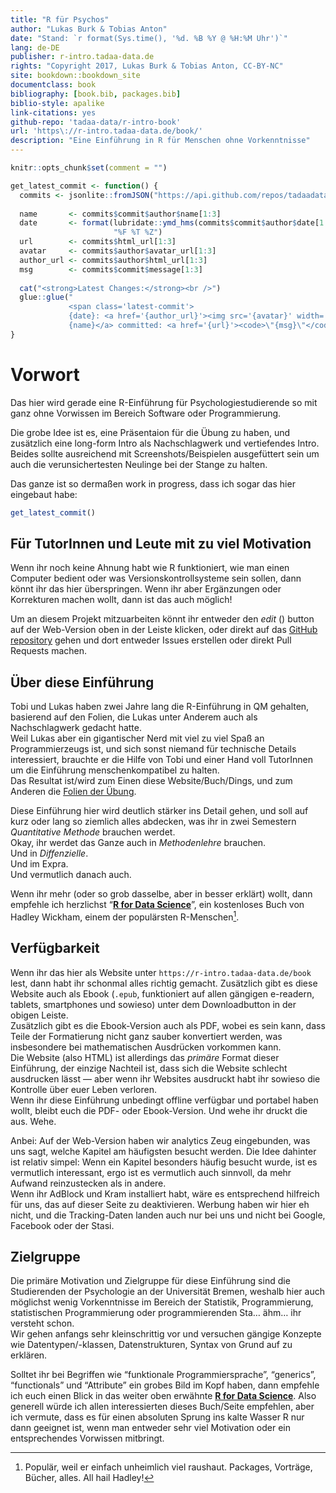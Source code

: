 ```yaml
---
title: "R für Psychos"
author: "Lukas Burk & Tobias Anton"
date: "Stand: `r format(Sys.time(), '%d. %B %Y @ %H:%M Uhr')`"
lang: de-DE
publisher: r-intro.tadaa-data.de
rights: "Copyright 2017, Lukas Burk & Tobias Anton, CC-BY-NC"
site: bookdown::bookdown_site
documentclass: book
bibliography: [book.bib, packages.bib]
biblio-style: apalike
link-citations: yes
github-repo: 'tadaa-data/r-intro-book'
url: 'https\://r-intro.tadaa-data.de/book/'
description: "Eine Einführung in R für Menschen ohne Vorkenntnisse"
---
```


```r
knitr::opts_chunk$set(comment = "")

get_latest_commit <- function() {
  commits <- jsonlite::fromJSON("https://api.github.com/repos/tadaadata/r-intro-book/commits")
  
  name       <- commits$commit$author$name[1:3]
  date       <- format(lubridate::ymd_hms(commits$commit$author$date[1:3], tz = "Europe/Berlin"), 
                       "%F %T %Z")
  url        <- commits$html_url[1:3]
  avatar     <- commits$author$avatar_url[1:3]
  author_url <- commits$author$html_url[1:3]
  msg        <- commits$commit$message[1:3]
  
  cat("<strong>Latest Changes:</strong><br />")
  glue::glue("
             <span class='latest-commit'>
             {date}: <a href='{author_url}'><img src='{avatar}' width='15px' />
             {name}</a> committed: <a href='{url}'><code>\"{msg}\"</code></a></span><br />")
}

```

# Vorwort {-}

Das hier wird gerade eine R-Einführung für Psychologiestudierende so mit ganz ohne Vorwissen im Bereich Software oder Programmierung.

Die grobe Idee ist es, eine Präsentaion für die Übung zu haben, und zusätzlich eine long-form Intro als Nachschlagwerk und vertiefendes Intro.  
Beides sollte ausreichend mit Screenshots/Beispielen ausgefüttert sein um auch die verunsichertesten Neulinge bei der Stange zu halten.

Das ganze ist so dermaßen work in progress, dass ich sogar das hier eingebaut habe:

```r
get_latest_commit()
```


## Für TutorInnen und Leute mit zu viel Motivation {-}

Wenn ihr noch keine Ahnung habt wie R funktioniert, wie man einen Computer bedient oder was Versionskontrollsysteme sein sollen, dann könnt ihr das hier überspringen. Wenn ihr aber Ergänzungen oder Korrekturen machen wollt, dann ist das auch möglich!

Um an diesem Projekt mitzuarbeiten könnt ihr entweder den *edit* (<i class="fa fa-edit fa-lg"></i>) button auf der Web-Version oben in der Leiste klicken, oder direkt auf das [GitHub repository](https://github.com/tadaadata/r-intro-book) gehen und dort entweder Issues erstellen oder direkt Pull Requests machen.

## Über diese Einführung {-}

Tobi und Lukas haben zwei Jahre lang die R-Einführung in QM gehalten, basierend auf den Folien, die Lukas unter Anderem auch als Nachschlagwerk gedacht hatte.  
Weil Lukas aber ein gigantischer Nerd mit viel zu viel Spaß an Programmierzeugs ist, und sich sonst niemand für technische Details interessiert, brauchte er die Hilfe von Tobi und einer Hand voll TutorInnen um die Einführung menschenkompatibel zu halten.  
Das Resultat ist/wird zum Einen diese Website/Buch/Dings, und zum Anderen die [Folien der Übung](https://r-intro.tadaa-data.de/slides/).  

Diese Einführung hier wird deutlich stärker ins Detail gehen, und soll auf kurz oder lang so ziemlich alles abdecken, was ihr in zwei Semestern *Quantitative Methode* brauchen werdet.  
Okay, ihr werdet das Ganze auch in *Methodenlehre* brauchen.  
Und in *Diffenzielle*.  
Und im Expra.  
Und vermutlich danach auch. 

Wenn ihr mehr (oder so grob dasselbe, aber in besser erklärt) wollt, dann empfehle ich herzlichst "[**R for Data Science**](http://r4ds.had.co.nz/)", ein kostenloses Buch von Hadley Wickham, einem der populärsten R-Menschen^[Populär, weil er einfach unheimlich viel raushaut. Packages, Vorträge, Bücher, alles. All hail Hadley!].

## Verfügbarkeit {-}

Wenn ihr das hier als Website unter `https://r-intro.tadaa-data.de/book` lest, dann habt ihr schonmal alles richtig gemacht. Zusätzlich gibt es diese Website auch als Ebook (`.epub`, funktioniert auf allen gängigen e-readern, tablets, smartphones und sowieso) unter dem Downloadbutton in der obigen Leiste.  
Zusätzlich gibt es die Ebook-Version auch als PDF, wobei es sein kann, dass Teile der Formatierung nicht ganz sauber konvertiert werden, was insbesondere bei mathematischen Ausdrücken vorkommen kann.  
Die Website (also HTML) ist allerdings das *primäre* Format dieser Einführung, der einzige Nachteil ist, dass sich die Website schlecht ausdrucken lässt — aber wenn ihr Websites ausdruckt habt ihr sowieso die Kontrolle über euer Leben verloren.  
Wenn ihr diese Einführung unbedingt offline verfügbar und portabel haben wollt, bleibt euch die PDF- oder Ebook-Version. Und wehe ihr druckt die aus. Wehe.

Anbei: Auf der Web-Version haben wir analytics Zeug eingebunden, was uns sagt, welche Kapitel am häufigsten besucht werden. Die Idee dahinter ist relativ simpel: Wenn ein Kapitel besonders häufig besucht wurde, ist es vermutlich interessant, ergo ist es vermutlich auch sinnvoll, da mehr Aufwand reinzustecken als in andere.  
Wenn ihr AdBlock und Kram installiert habt, wäre es entsprechend hilfreich für uns, das auf dieser Seite zu deaktivieren. Werbung haben wir hier eh nicht, und die Tracking-Daten landen auch nur bei uns und nicht bei Google, Facebook oder der Stasi.

## Zielgruppe {-}

Die primäre Motivation und Zielgruppe für diese Einführung sind die Studierenden der Psychologie an der Universität Bremen, weshalb hier auch möglichst wenig Vorkenntnisse im Bereich der Statistik, Programmierung, statistischen Programmierung oder programmierenden Sta… ähm… ihr versteht schon.  
Wir gehen anfangs sehr kleinschrittig vor und versuchen gängige Konzepte wie Datentypen/-klassen, Datenstrukturen, Syntax von Grund auf zu erklären.  

Solltet ihr bei Begriffen wie "funktionale Programmiersprache", "generics", "functionals" und "Attribute" ein grobes Bild im Kopf haben, dann empfehle ich euch einen Blick in das weiter oben erwähnte [**R for Data Science**](http://r4ds.had.co.nz/). Also generell würde ich allen interessierten dieses Buch/Seite empfehlen, aber ich vermute, dass es für einen absoluten Sprung ins kalte Wasser R nur dann geeignet ist, wenn man entweder sehr viel Motivation oder ein entsprechendes Vorwissen mitbringt.
